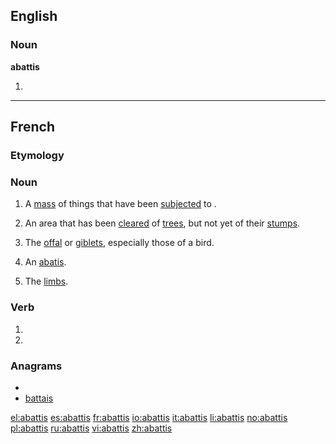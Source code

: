 ==English==

===Noun===
'''abattis'''

# {{alternative spelling of|[[abatis]]}}

----

==French==

===Etymology===
{{suffix|lang=fr|abattre|is}}

===Noun===
{{fr-noun|m|plural=abattis}}

#A [[mass]] of things that have been [[subject]]ed to {{term|abattage}}.
#{{Canada|lang=fr}} An area that has been [[clear]]ed of [[tree]]s, but not yet of their [[stump]]s.
#{{cooking|pluralia tantum|lang=fr}} The [[offal]] or [[giblet]]s, especially those of a bird.
#{{military|lang=fr}} An [[abatis]].
#{{dated|slang|usually|pluralia tantum|lang=fr}} The [[limb]]s.

===Verb===
{{fr-verb-form}}

# {{form of|[[first-person|First-person]] [[singular]] [[past historic]]|abattre|lang=French}}
# {{form of|[[second-person|Second-person]] [[singular]] [[past historic]]|abattre|lang=French}}

===Anagrams===
* {{alphagram|aabistt}}
* [[battais#French|battais]]


[[el:abattis]]
[[es:abattis]]
[[fr:abattis]]
[[io:abattis]]
[[it:abattis]]
[[li:abattis]]
[[no:abattis]]
[[pl:abattis]]
[[ru:abattis]]
[[vi:abattis]]
[[zh:abattis]]